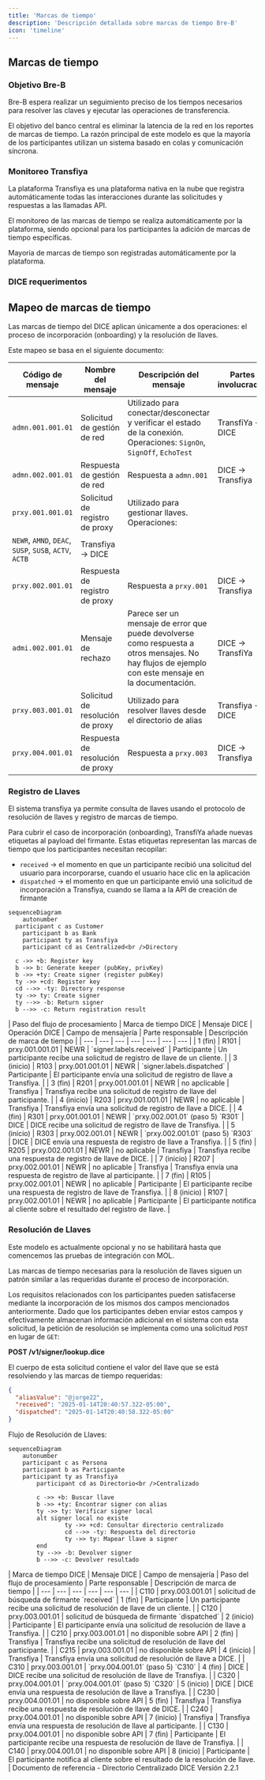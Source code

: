 ```yaml
---
title: 'Marcas de tiempo'
description: 'Descripción detallada sobre marcas de tiempo Bre-B'
icon: 'timeline'
---
```


## Marcas de tiempo

### Objetivo Bre-B

Bre-B espera realizar un seguimiento preciso de los tiempos necesarios para resolver las claves y ejecutar las operaciones de transferencia.

El objetivo del banco central es eliminar la latencia de la red en los reportes de marcas de tiempo. La razón principal de este modelo es que la mayoría de los participantes utilizan un sistema basado en colas y comunicación síncrona.

### Monitoreo Transfiya

La plataforma Transfiya es una plataforma nativa en la nube que registra automáticamente todas las interacciones durante las solicitudes y respuestas a las llamadas API.

El monitoreo de las marcas de tiempo se realiza automáticamente por la plataforma, siendo opcional para los participantes la adición de marcas de tiempo específicas.

<Info>
    Mayoria de marcas de tiempo son registradas automáticamente por la plataforma.
</Info>

### DICE requerimentos

## Mapeo de marcas de tiempo

Las marcas de tiempo del DICE aplican únicamente a dos operaciones: el proceso de incorporación (onboarding) y la resolución de llaves.

Este mapeo se basa en el siguiente documento:

| Código de mensaje | Nombre del mensaje | Descripción del mensaje | Partes involucradas |
| --- | --- | --- | --- |
| `admn.001.001.01` | Solicitud de gestión de red | Utilizado para conectar/desconectar y verificar el estado de la conexión. Operaciones: `SignOn`, `SignOff`, `EchoTest` | TransfiYa → DICE |
| `admn.002.001.01` | Respuesta de gestión de red | Respuesta a `admn.001` | DICE → Transfiya |
| `prxy.001.001.01` | Solicitud de registro de proxy | Utilizado para gestionar llaves. Operaciones:
`NEWR`, `AMND`, `DEAC`, `SUSP`, `SUSB`, `ACTV`, `ACTB` | Transfiya → DICE |
| `prxy.002.001.01` | Respuesta de registro de proxy | Respuesta a `prxy.001` | DICE → Transfiya |
| `admi.002.001.01` | Mensaje de rechazo | Parece ser un mensaje de error que puede devolverse como respuesta a otros mensajes. No hay flujos de ejemplo con este mensaje en la documentación. | DICE → TransfiYa |
| `prxy.003.001.01` | Solicitud de resolución de proxy | Utilizado para resolver llaves desde el directorio de alias | Transfiya → DICE |
| `prxy.004.001.01` | Respuesta de resolución de proxy | Respuesta a `prxy.003` | DICE → Transfiya |

### Registro de Llaves

El sistema transfiya ya permite consulta de llaves usando el protocolo de resolución de llaves y registro de marcas de tiempo.

Para cubrir el caso de incorporación (onboarding), TransfiYa añade nuevas etiquetas al payload del firmante. Estas etiquetas representan las marcas de tiempo que los participantes necesitan recopilar:

- `received` → el momento en que un participante recibió una solicitud del usuario para incorporarse, cuando el usuario hace clic en la aplicación
- `dispatched` → el momento en que un participante envió una solicitud de incorporación a Transfiya, cuando se llama a la API de creación de firmante

```mermaid
sequenceDiagram
	autonumber
  participant c as Customer
	participant b as Bank
	participant ty as Transfiya
	participant cd as Centralized<br />Directory

  c ->> +b: Register key
  b ->> b: Generate keeper (pubKey, privKey)
  b ->> +ty: Create signer (register pubKey)
  ty ->> +cd: Register key
  cd -->> -ty: Directory response
  ty ->> ty: Create signer
  ty -->> -b: Return signer
  b -->> -c: Return registration result
```

<Accordion title="Marcas de tiempo crear llave">
    | Paso del flujo de procesamiento | Marca de tiempo DICE | Mensaje DICE | Operación DICE | Campo de mensajería | Parte responsable | Descripción de marca de tiempo |
    | --- | --- | --- | --- | --- | --- | --- |
    | 1 (fin) | R101 | prxy.001.001.01 | NEWR | `signer.labels.received` | Participante | Un participante recibe una solicitud de registro de llave de un cliente. |
    | 3 (inicio) | R103 | prxy.001.001.01 | NEWR | `signer.labels.dispatched` | Participante | El participante envía una solicitud de registro de llave a Transfiya. |
    | 3 (fin) | R201 | prxy.001.001.01 | NEWR | no apclicable | Transfiya | Transfiya recibe una solicitud de registro de llave del participante. |
    | 4 (inicio) | R203 | prxy.001.001.01 | NEWR | no aplicable | Transfiya | Transfiya envía una solicitud de registro de llave a DICE. |
    | 4 (fin) | R301 | prxy.001.001.01 | NEWR | `prxy.002.001.01` (paso 5) `R301` | DICE | DICE recibe una solicitud de registro de llave de Transfiya. |
    | 5 (inicio) | R303 | prxy.002.001.01 | NEWR | `prxy.002.001.01` (paso 5) `R303` | DICE | DICE envía una respuesta de registro de llave a Transfiya. |
    | 5 (fin) | R205 | prxy.002.001.01 | NEWR | no aplicable | Transfiya | Transfiya recibe una respuesta de registro de llave de DICE. |
    | 7 (inicio) | R207 | prxy.002.001.01 | NEWR | no aplicable | Transfiya | Transfiya envía una respuesta de registro de llave al participante. |
    | 7 (fin) | R105 | prxy.002.001.01 | NEWR | no aplicable | Participante | El participante recibe una respuesta de registro de llave de Transfiya. |
    | 8 (inicio) | R107 | prxy.002.001.01 | NEWR | no aplicable | Participante | El participante notifica al cliente sobre el resultado del registro de llave. |
</Accordion>

### Resolución de Llaves

<Info>
    Este modelo es actualmente opcional y no se habilitará hasta que comencemos las pruebas de integración con MOL.
</Info>

Las marcas de tiempo necesarias para la resolución de llaves siguen un patrón similar a las requeridas durante el proceso de incorporación.

Los requisitos relacionados con los participantes pueden satisfacerse mediante la incorporación de los mismos dos campos mencionados anteriormente. Dado que los participantes deben enviar estos campos y efectivamente almacenan información adicional en el sistema con esta solicitud, la petición de resolución se implementa como una solicitud `POST` en lugar de `GET`:

**POST /v1/signer/lookup.dice**

El cuerpo de esta solicitud contiene el valor del llave que se está resolviendo y las marcas de tiempo requeridas:

```json
{
  "aliasValue": "@jorge22",
  "received": "2025-01-14T20:40:57.322-05:00",
  "dispatched": "2025-01-14T20:40:58.322-05:00"
}
```

Flujo de Resolución de Llaves:

```mermaid
sequenceDiagram
	autonumber
	participant c as Persona
	participant b as Participante
	participant ty as Transfiya
		participant cd as Directorio<br />Centralizado

		c ->> +b: Buscar llave
		b ->> +ty: Encontrar signer con alias
		ty ->> ty: Verificar signer local
		alt signer local no existe
				ty ->> +cd: Consultar directorio centralizado
				cd -->> -ty: Respuesta del directorio
				ty ->> ty: Mapear llave a signer
		end
		ty -->> -b: Devolver signer
		b -->> -c: Devolver resultado
```

<Accordion title="Marcas de tiempo resolución">
    | Marca de tiempo DICE | Mensaje DICE | Campo de mensajería | Paso del flujo de procesamiento | Parte responsable | Descripción de marca de tiempo |
    | --- | --- | --- | --- | --- | --- |
    | C110 | prxy.003.001.01 | solicitud de búsqueda de firmante `received` | 1 (fin) | Participante | Un participante recibe una solicitud de resolución de llave de un cliente. |
    | C120 | prxy.003.001.01 | solicitud de búsqueda de firmante `dispatched` | 2 (inicio) | Participante | El participante envía una solicitud de resolución de llave a Transfiya. |
    | C210 | prxy.003.001.01 | no disponible sobre API | 2 (fin) | Transfiya | Transfiya recibe una solicitud de resolución de llave del participante. |
    | C215 | prxy.003.001.01 | no disponible sobre API | 4 (inicio) | Transfiya | Transfiya envía una solicitud de resolución de llave a DICE. |
    | C310 | prxy.003.001.01 | `prxy.004.001.01` (paso 5) `C310` | 4 (fin) | DICE | DICE recibe una solicitud de resolución de llave de Transfiya. |
    | C320 | prxy.004.001.01 | `prxy.004.001.01` (paso 5) `C320` | 5 (inicio) | DICE | DICE envía una respuesta de resolución de llave a Transfiya. |
    | C230 | prxy.004.001.01 | no disponible sobre API | 5 (fin) | Transfiya | Transfiya recibe una respuesta de resolución de llave de DICE. |
    | C240 | prxy.004.001.01 | no disponible sobre API | 7 (inicio) | Transfiya | Transfiya envía una respuesta de resolución de llave al participante. |
    | C130 | prxy.004.001.01 | no disponible sobre API | 7 (fin) | Participante | El participante recibe una respuesta de resolución de llave de Transfiya. |
    | C140 | prxy.004.001.01 | no disponible sobre API | 8 (inicio) | Participante | El participante notifica al cliente sobre el resultado de la resolución de llave. |
</Accordion>

<Note>
    Documento de referencia -  Directorio Centralizado DICE Versión 2.2.1
</Note>
